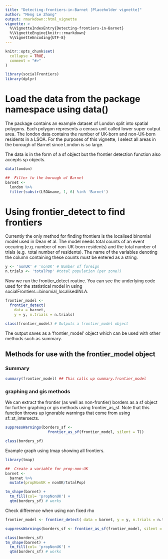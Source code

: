 ```yaml
---
title: "Detecting-frontiers-in-Barnet [Placeholder vignette]"
author: "Meng Le Zhang"
output: rmarkdown::html_vignette
vignette: >
  %\VignetteIndexEntry{Detecting-frontiers-in-Barnet}
  %\VignetteEngine{knitr::rmarkdown}
  %\VignetteEncoding{UTF-8}
---
```


```r
knitr::opts_chunk$set(
  collapse = TRUE,
  comment = "#>"
)
```

```r
library(socialFrontiers)
library(dplyr)
```


#  Load the data from the package namespace using data()

The package contains an example dataset of London split into spatial polygons. 
Each polygon represents a census unit called lower super output area. The london
data contains the number of UK-born and non-UK-born residents in a LSOA. For the 
purposes of this vignette, I select all areas in the borough of Barnet since
London is so large. 

The data is in the form of a sf object but the frontier detection function also
accepts sp objects.

```r
data(london)

##  Filter to the borough of Barnet
barnet <-
  london %>%
  filter(substr(LSOAname, 1, 6) %in% 'Barnet')

```

#  Using frontier_detect to find frontiers

Currently the only method for finding frontiers is the localised binomial model
used in Dean et al. The model needs total counts of an event occuring
(e.g. number of non-UK-born residents) and the total number of trials (e.g. 
total number of residents). The name of the variables denoting the column containing
these counts must be entered as a string.

```r
y <- 'nonUK' # 'nonUK' # Number of foreign
n.trials <- 'totalPop' #total population (per zone?)
```

Now we run the frontier_detect routine. You can see the underlying code used 
for the statistical model in using socialFrontiers:::binomial_localisedINLA.

```r
frontier_model <-
  frontier_detect(
    data = barnet,
    y = y, n.trials = n.trials)

class(frontier_model) # Outputs a frontier_model object
```

The output saves as a 'frontier_model' object which can be used with other
methods such as summary.

## Methods for use with the frontier_model object

### Summary
```r
summary(frontier_model) ## This calls up summary.frontier_model
```

### graphing and gis methods

We can extract the frontier (as well as non-frontier) borders as a sf object for
further graphing or gis methods using frontier_as_sf. Note that this function
throws up ignorable warnings that come from using sf::st_intersects.

```r
suppressWarnings(borders_sf <-
                   frontier_as_sf(frontier_model, silent = T))

class(borders_sf) 
```

Example graph using tmap showing all frontiers.

```r
library(tmap)

##  Create a variable for prop-non-UK
barnet <-
  barnet %>%
  mutate(propNonUK = nonUK/totalPop)

tm_shape(barnet) +
  tm_fill(col= 'propNonUK') +
  qtm(borders_sf) # works
```

Check difference when using non fixed rho
```r

frontier_model <- frontier_detect( data = barnet, y = y, n.trials = n.trials,fix.rho=FALSE)

suppressWarnings(borders_sf <- frontier_as_sf(frontier_model, silent = T))

class(borders_sf) 
tm_shape(barnet) +
  tm_fill(col= 'propNonUK') +
  qtm(borders_sf) # works
```

